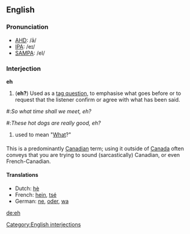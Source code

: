 ==English==
{{wikipedia}}
===Pronunciation===
*[[w:AHD|AHD]]: /ā/
*[[w:IPA|IPA]]: /eɪ/
*[[w:SAMPA|SAMPA]]: /eI/

===Interjection===
'''eh'''
#('''eh?''') Used as a [[tag question]], to emphasise what goes before or to request that the listener confirm or agree with what has been said.
<!--other definitions?-->
#:''So what time shall we meet, eh?''
#:''These hot dogs are really good, eh?''
#used to mean "[[What]]?"

===={{usage}}====
This is a predominantly [[Canadian]] term; using it outside of [[Canada]] often conveys that you are trying to sound (sarcastically) Canadian, or even French-Canadian.

====Translations====
*Dutch: [[hè]]
*French: [[hein]], [[tsé]]
*German: [[ne]], [[oder]], [[wa]]

[[Category:English interjections]]
[[de:eh]]